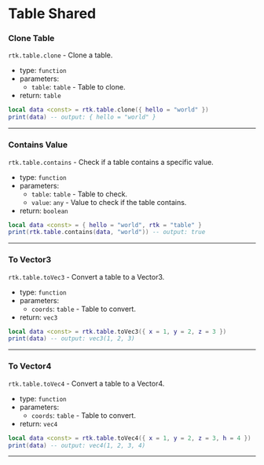 # Table Shared

### Clone Table

``rtk.table.clone`` - Clone a table.

- type: `function`
- parameters: 
    - `table`: `table` - Table to clone.
- return: `table`

```lua
local data <const> = rtk.table.clone({ hello = "world" })
print(data) -- output: { hello = "world" }
```

---

### Contains Value

``rtk.table.contains`` - Check if a table contains a specific value.

- type: `function`
- parameters: 
    - `table`: `table` - Table to check.
    - `value`: `any` - Value to check if the table contains.
- return: `boolean`

```lua
local data <const> = { hello = "world", rtk = "table" }
print(rtk.table.contains(data, "world")) -- output: true
```

---

### To Vector3

``rtk.table.toVec3`` - Convert a table to a Vector3.

- type: `function`
- parameters: 
    - `coords`: `table` - Table to convert.
- return: `vec3`

```lua
local data <const> = rtk.table.toVec3({ x = 1, y = 2, z = 3 })
print(data) -- output: vec3(1, 2, 3)
```

---

### To Vector4

``rtk.table.toVec4`` - Convert a table to a Vector4.

- type: `function`
- parameters: 
    - `coords`: `table` - Table to convert.
- return: `vec4`

```lua
local data <const> = rtk.table.toVec4({ x = 1, y = 2, z = 3, h = 4 })
print(data) -- output: vec4(1, 2, 3, 4)
```

---